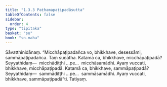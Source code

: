 ```yaml
---
title: "1.3.3 Paṭhamapaṭipadāsutta"
tableOfContents: false
sidebar:
  order: 4
type: "tipitaka"
basket: "su"
book: "sn-maha"
---
```



<DynamicBreadcrumb />

<Division number="23" book="sn-maha" bookNo="14" page="15">

<Paragraph number="92" book="sn-maha">
Sāvatthinidānaṃ. “Micchāpaṭipadañca vo, bhikkhave, desessāmi, sammāpaṭipadañca. Taṃ suṇātha. Katamā ca, bhikkhave, micchāpaṭipadā? Seyyathidaṃ—  micchādiṭṭhi …pe…  micchāsamādhi. Ayaṃ vuccati, bhikkhave, micchāpaṭipadā. Katamā ca, bhikkhave, sammāpaṭipadā? Seyyathidaṃ—  sammādiṭṭhi …pe…  sammāsamādhi. Ayaṃ vuccati, bhikkhave, sammāpaṭipadā”ti.

</Paragraph>
</Division>

<Paragraph number="93" type="center" book="sn-maha">
Tatiyaṃ.
</Paragraph>